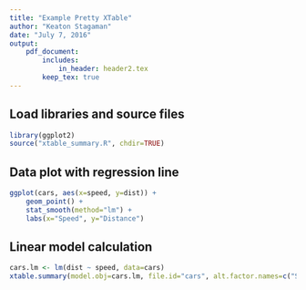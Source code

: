 ```yaml
---
title: "Example Pretty XTable"
author: "Keaton Stagaman"
date: "July 7, 2016"
output: 
    pdf_document:
        includes:
            in_header: header2.tex
        keep_tex: true
---
```


## Load libraries and source files

```r
library(ggplot2)
source("xtable_summary.R", chdir=TRUE)
```

## Data plot with regression line

```r
ggplot(cars, aes(x=speed, y=dist)) + 
    geom_point() + 
    stat_smooth(method="lm") + 
    labs(x="Speed", y="Distance")
```


## Linear model calculation

```r
cars.lm <- lm(dist ~ speed, data=cars)
xtable.summary(model.obj=cars.lm, file.id="cars", alt.factor.names=c("Speed"))
```

\begin{table}[h!]
\captionsetup[subtable]{labelformat=empty}
\centering
\subfloat[]{\label{tab:cars_lm-a}{\input{cars_lm_factors}}}\quad
\subfloat[]{\label{tab:cars_lm-b}{\input{cars_lm_rsqP}}}
\caption{Linear model for distance by speed}
\label{tab:cars_lm}
\end{table}
